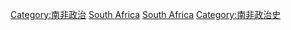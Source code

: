[[Category:南非政治|Category:南非政治]]
[[Category:各国选举|South Africa]]
[[Category:非洲选举|South Africa]]
[[Category:南非政治史|Category:南非政治史]]